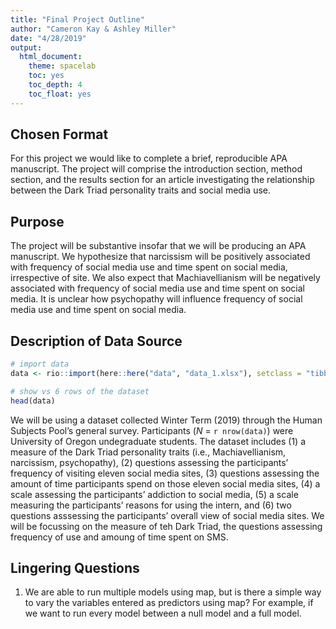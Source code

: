 ```yaml
---
title: "Final Project Outline"
author: "Cameron Kay & Ashley Miller"
date: "4/28/2019"
output:
  html_document:
    theme: spacelab
    toc: yes
    toc_depth: 4
    toc_float: yes
---
```


## Chosen Format

For this project we would like to complete a brief, reproducible APA manuscript. The project will comprise the introduction section, method section, and the results section for an article investigating the relationship between the Dark Triad personality traits and social media use.

## Purpose

The project will be substantive insofar that we will be producing an APA manuscript. We hypothesize that narcissism will be positively associated with frequency of social media use and time spent on social media, irrespective of site. We also expect that Machiavellianism will be negatively associated with frequency of social media use and time spent on social media. It is unclear how psychopathy will influence frequency of social media use and time spent on social media. 

## Description of Data Source

```r
# import data
data <- rio::import(here::here("data", "data_1.xlsx"), setclass = "tibble")

# show vs 6 rows of the dataset
head(data)
```

We will be using a dataset collected Winter Term (2019) through the Human Subjects Pool's general survey. Participants (*N* = `r nrow(data)`) were University of Oregon undegraduate students. The dataset includes (1) a measure of the Dark Triad personality traits (i.e., Machiavellianism, narcissism, psychopathy), (2) questions assessing the participants' frequency of visiting eleven social media sites, (3) questions assessing the amount of time participants spend on those eleven social media sites, (4) a scale assessing the participants' addiction to social media, (5) a scale measuring the participants' reasons for using the intern, and (6) two questions asssessing the participants' overall view of social media sites. We will be focussing on the measure of teh Dark Triad, the questions assessing frequency of use and amoung of time spent on SMS.

## Lingering Questions
1. We are able to run multiple models using map, but is there a simple way to vary the variables entered as predictors using map? For example, if we want to run every model between a null model and a full model.


